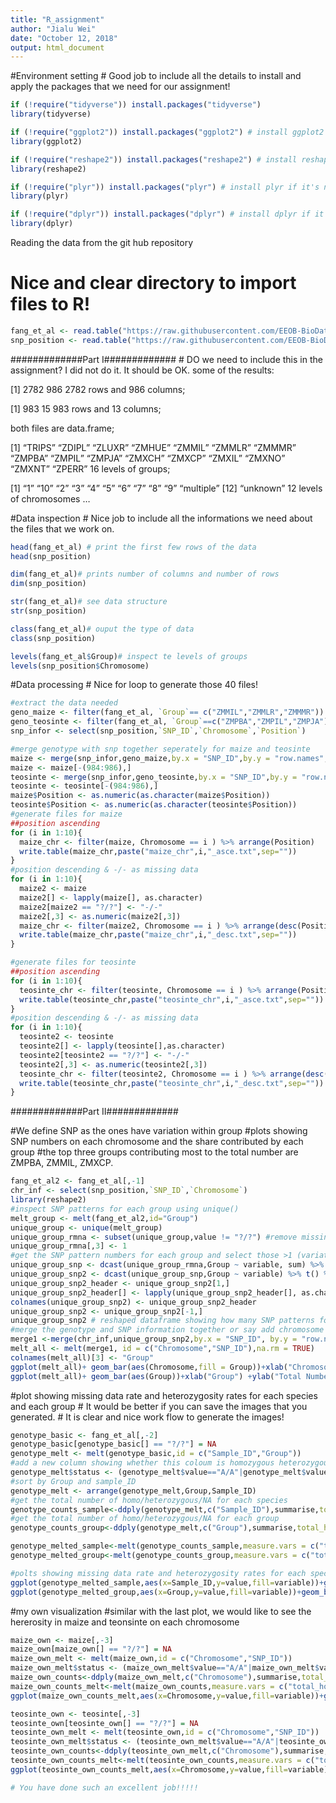 ---
title: "R_assignment"
author: "Jialu Wei"
date: "October 12, 2018"
output: html_document
---

#Environment setting
# Good job to include all the details to install and apply the packages that we need for our assignment!
```{r}
if (!require("tidyverse")) install.packages("tidyverse")
library(tidyverse)

if (!require("ggplot2")) install.packages("ggplot2") # install ggplot2 if it's not already installed
library(ggplot2)

if (!require("reshape2")) install.packages("reshape2") # install reshape2 if it's not already installed
library(reshape2)

if (!require("plyr")) install.packages("plyr") # install plyr if it's not already installed
library(plyr)

if (!require("dplyr")) install.packages("dplyr") # install dplyr if it's not already installed
library(dplyr)
```

Reading the data from the git hub repository 

# Nice and clear directory to import files to R!
```{r}
fang_et_al <- read.table("https://raw.githubusercontent.com/EEOB-BioData/BCB546X-Fall2018/master/assignments/UNIX_Assignment/fang_et_al_genotypes.txt", sep = "\t",header = T)
snp_position <- read.table("https://raw.githubusercontent.com/EEOB-BioData/BCB546X-Fall2018/master/assignments/UNIX_Assignment/snp_position.txt",sep = "\t", fill = TRUE, header = T)

```


#############Part I#############
# DO we need to include this in the assignment? I did not do it. It should be OK.
some of the results:

[1] 2782  986 
2782 rows and 986 columns;

[1] 983  15 
983 rows and 13 columns;

both files are data.frame;

[1] "TRIPS" "ZDIPL" "ZLUXR" "ZMHUE" "ZMMIL" "ZMMLR" "ZMMMR" "ZMPBA" "ZMPIL" "ZMPJA" "ZMXCH" "ZMXCP" "ZMXIL" "ZMXNO" "ZMXNT" "ZPERR"
16 levels of groups;

[1] "1"        "10"       "2"        "3"        "4"        "5"        "6"        "7"        "8"        "9"        "multiple"
[12] "unknown" 
12 levels of chromosomes
...

#Data inspection
# Nice job to include all the informations we need about the files that we work on.
```{r}
head(fang_et_al) # print the first few rows of the data
head(snp_position)

dim(fang_et_al)# prints number of columns and number of rows
dim(snp_position)

str(fang_et_al)# see data structure
str(snp_position)

class(fang_et_al)# ouput the type of data
class(snp_position)

levels(fang_et_al$Group)# inspect te levels of groups
levels(snp_position$Chromosome)

```

#Data processing
# Nice for loop to generate those 40 files!
```{r}
#extract the data needed 
geno_maize <- filter(fang_et_al, `Group`== c("ZMMIL","ZMMLR","ZMMMR")) %>% t() %>% as.data.frame() 
geno_teosinte <- filter(fang_et_al, `Group`==c("ZMPBA","ZMPIL","ZMPJA")) %>% t() %>% as.data.frame()
snp_infor <- select(snp_position,`SNP_ID`,`Chromosome`,`Position`) 

#merge genotype with snp together seperately for maize and teosinte
maize <- merge(snp_infor,geno_maize,by.x = "SNP_ID",by.y = "row.names",all = TRUE)
maize <- maize[-(984:986),]
teosinte <- merge(snp_infor,geno_teosinte,by.x = "SNP_ID",by.y = "row.names",all = TRUE)
teosinte <- teosinte[-(984:986),]
maize$Position <- as.numeric(as.character(maize$Position))
teosinte$Position <- as.numeric(as.character(teosinte$Position))
#generate files for maize
##position ascending
for (i in 1:10){
  maize_chr <- filter(maize, Chromosome == i ) %>% arrange(Position)
  write.table(maize_chr,paste("maize_chr",i,"_asce.txt",sep=""))
}
#position descending & -/- as missing data
for (i in 1:10){
  maize2 <- maize
  maize2[] <- lapply(maize[], as.character)
  maize2[maize2 == "?/?"] <- "-/-"
  maize2[,3] <- as.numeric(maize2[,3])
  maize_chr <- filter(maize2, Chromosome == i ) %>% arrange(desc(Position))
  write.table(maize_chr,paste("maize_chr",i,"_desc.txt",sep=""))
}

#generate files for teosinte
##position ascending
for (i in 1:10){
  teosinte_chr <- filter(teosinte, Chromosome == i ) %>% arrange(Position)
  write.table(teosinte_chr,paste("teosinte_chr",i,"_asce.txt",sep=""))
}
#position descending & -/- as missing data
for (i in 1:10){
  teosinte2 <- teosinte
  teosinte2[] <- lapply(teosinte[],as.character) 
  teosinte2[teosinte2 == "?/?"] <- "-/-"
  teosinte2[,3] <- as.numeric(teosinte2[,3])
  teosinte_chr <- filter(teosinte2, Chromosome == i ) %>% arrange(desc(Position))
  write.table(teosinte_chr,paste("teosinte_chr",i,"_desc.txt",sep=""))
}

```


#############Part II#############


#We define SNP as the ones have variation within group
#plots showing SNP numbers on each chromosome and the share contributed by each group
#the top three groups contributing most to the total number are ZMPBA, ZMMIL, ZMXCP. 
```{r}
fang_et_al2 <- fang_et_al[,-1]
chr_inf <- select(snp_position,`SNP_ID`,`Chromosome`)
library(reshape2)
#inspect SNP patterns for each group using unique() 
melt_group <- melt(fang_et_al2,id="Group")
unique_group <- unique(melt_group) 
unique_group_rmna <- subset(unique_group,value != "?/?") #remove missing data
unique_group_rmna[,3] <- 1
#get the SNP pattern numbers for each group and select those >1 (variate)
unique_group_snp <- dcast(unique_group_rmna,Group ~ variable, sum) %>% melt(id="Group") %>% subset(value > 1) 
unique_group_snp2 <- dcast(unique_group_snp,Group ~ variable) %>% t() %>% as.data.frame()
unique_group_snp2_header <- unique_group_snp2[1,]
unique_group_snp2_header[] <- lapply(unique_group_snp2_header[], as.character)
colnames(unique_group_snp2) <- unique_group_snp2_header
unique_group_snp2 <- unique_group_snp2[-1,]
unique_group_snp2 # reshaped dataframe showing how many SNP patterns for each group on each site
#merge the genotype and SNP information together or say add chromosome information 
merge1 <-merge(chr_inf,unique_group_snp2,by.x = "SNP_ID", by.y = "row.names")
melt_all <- melt(merge1, id = c("Chromosome","SNP_ID"),na.rm = TRUE)
colnames(melt_all)[3] <- "Group"
ggplot(melt_all)+ geom_bar(aes(Chromosome,fill = Group))+xlab("Chromosome") +ylab("Total Number of SNPs")
ggplot(melt_all)+ geom_bar(aes(Group))+xlab("Group") +ylab("Total Number of SNPs")


```


#plot showing missing data rate and heterozygosity rates for each species and each group
# It would be better if you can save the images that you generated.
# It is clear and nice work flow to generate the images!
```{r}
genotype_basic <- fang_et_al[,-2]
genotype_basic[genotype_basic[] == "?/?"] = NA
genotype_melt <- melt(genotype_basic,id = c("Sample_ID","Group"))
#add a new column showing whether this coloum is homozygous heterozygous or NA
genotype_melt$status <- (genotype_melt$value=="A/A"|genotype_melt$value =="C/C"|genotype_melt$value=="G/G"|genotype_melt$value=="T/T")
#sort by Group and sample_ID
genotype_melt <- arrange(genotype_melt,Group,Sample_ID)
#get the total number of homo/heterozygous/NA for each species
genotype_counts_sample<-ddply(genotype_melt,c("Sample_ID"),summarise,total_homozygous=sum(status,na.rm=TRUE),total_heterozygous=sum(!status,na.rm = TRUE), total_NA=sum(is.na(status)))
#get the total number of homo/heterozygous/NA for each group
genotype_counts_group<-ddply(genotype_melt,c("Group"),summarise,total_homozygous=sum(status,na.rm=TRUE),total_heterozygous=sum(!status,na.rm = TRUE), total_NA=sum(is.na(status)))

genotype_melted_sample<-melt(genotype_counts_sample,measure.vars = c("total_homozygous","total_heterozygous","total_NA"))
genotype_melted_group<-melt(genotype_counts_group,measure.vars = c("total_homozygous","total_heterozygous","total_NA"))

#polts showing missing data rate and heterozygosity rates for each species and each group
ggplot(genotype_melted_sample,aes(x=Sample_ID,y=value,fill=variable))+geom_bar(stat="identity")
ggplot(genotype_melted_group,aes(x=Group,y=value,fill=variable))+geom_bar(stat="identity",position = "fill") #normalize the height 
```


#my own visualization
#similar with the last plot, we would like to see the hererosity in maize and teonsinte on each chromosome 
```{r}
maize_own <- maize[,-3]
maize_own[maize_own[] == "?/?"] = NA
maize_own_melt <- melt(maize_own,id = c("Chromosome","SNP_ID"))
maize_own_melt$status <- (maize_own_melt$value=="A/A"|maize_own_melt$value =="C/C"|maize_own_melt$value=="G/G"|maize_own_melt$value=="T/T")
maize_own_counts<-ddply(maize_own_melt,c("Chromosome"),summarise,total_homozygous=sum(status,na.rm=TRUE),total_heterozygous=sum(!status,na.rm = TRUE), total_NA=sum(is.na(status)))
maize_own_counts_melt<-melt(maize_own_counts,measure.vars = c("total_homozygous","total_heterozygous","total_NA"))
ggplot(maize_own_counts_melt,aes(x=Chromosome,y=value,fill=variable))+geom_bar(stat="identity")+ggtitle("Maize")

teosinte_own <- teosinte[,-3]
teosinte_own[teosinte_own[] == "?/?"] = NA
teosinte_own_melt <- melt(teosinte_own,id = c("Chromosome","SNP_ID"))
teosinte_own_melt$status <- (teosinte_own_melt$value=="A/A"|teosinte_own_melt$value =="C/C"|teosinte_own_melt$value=="G/G"|teosinte_own_melt$value=="T/T")
teosinte_own_counts<-ddply(teosinte_own_melt,c("Chromosome"),summarise,total_homozygous=sum(status,na.rm=TRUE),total_heterozygous=sum(!status,na.rm = TRUE), total_NA=sum(is.na(status)))
teosinte_own_counts_melt<-melt(teosinte_own_counts,measure.vars = c("total_homozygous","total_heterozygous","total_NA"))
ggplot(teosinte_own_counts_melt,aes(x=Chromosome,y=value,fill=variable))+geom_bar(stat="identity")+ggtitle("Teosinte")

# You have done such an excellent job!!!!!
```
